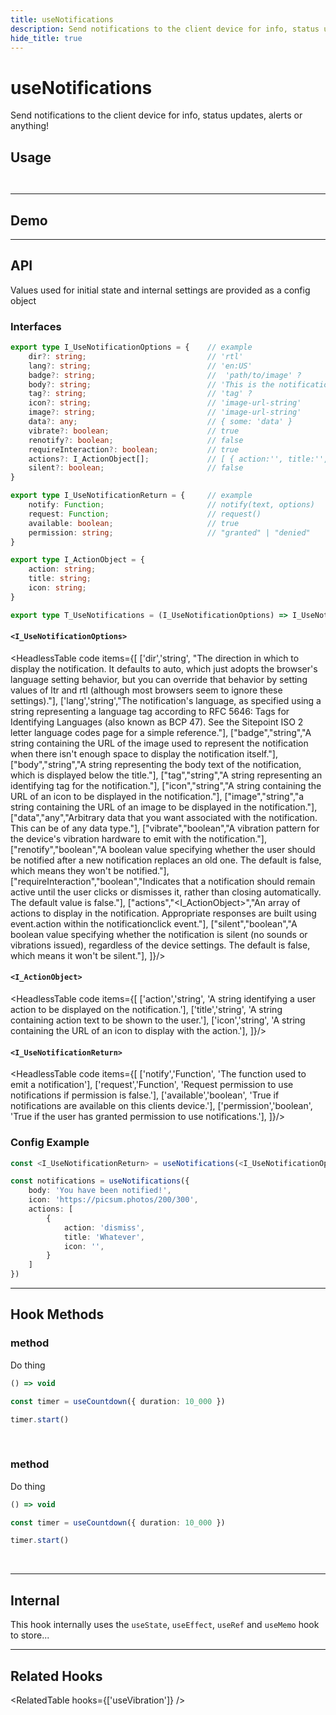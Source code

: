 ```yaml
---
title: useNotifications
description: Send notifications to the client device for info, status updates, alerts or anything!
hide_title: true
---
```


<MainText>
<h1>useNotifications</h1>
Send notifications to the client device for info, status updates, alerts or anything!
</MainText>




## Usage

<Tabs>
<TabItem value='simple' label='Simple'>

```js 
```

</TabItem>
<TabItem value='advanced' label='Advanced'>

```js
```

</TabItem>
</Tabs>







<!--=========================================================================-->

<hr />

## Demo

<DemoComponent />












<!--=========================================================================-->

<hr />

## API 

Values used for initial state and internal settings are provided as a config
object 


### Interfaces

```ts
export type I_UseNotificationOptions = {    // example
    dir?: string;                           // 'rtl'
    lang?: string;                          // 'en:US'
    badge?: string;                         //  'path/to/image' ?
    body?: string;                          // 'This is the notification body!'
    tag?: string;                           // 'tag' ?
    icon?: string;                          // 'image-url-string'
    image?: string;                         // 'image-url-string'
    data?: any;                             // { some: 'data' }
    vibrate?: boolean;                      // true
    renotify?: boolean;                     // false
    requireInteraction?: boolean;           // true
    actions?: I_ActionObject[];             // [ { action:'', title:'', icon:'' },  ]       
    silent?: boolean;                       // false
}

export type I_UseNotificationReturn = {     // example
    notify: Function;                       // notify(text, options)
    request: Function;                      // request()
    available: boolean;                     // true
    permission: string;                     // "granted" | "denied"
}

export type I_ActionObject = {
    action: string;
    title: string;
    icon: string;
}

export type T_UseNotifications = (I_UseNotificationOptions) => I_UseNotificationReturn;
```





#### `<I_UseNotificationOptions>`

<HeadlessTable code items={[
    ['dir','string', "The direction in which to display the notification. It defaults to auto, which just adopts the browser's language setting behavior, but you can override that behavior by setting values of ltr and rtl (although most browsers seem to ignore these settings)."],
    ['lang','string',"The notification's language, as specified using a string representing a language tag according to RFC 5646: Tags for Identifying Languages (also known as BCP 47). See the Sitepoint ISO 2 letter language codes page for a simple reference."],
    ["badge","string","A string containing the URL of the image used to represent the notification when there isn't enough space to display the notification itself."],
    ["body","string","A string representing the body text of the notification, which is displayed below the title."],
    ["tag","string","A string representing an identifying tag for the notification."],
    ["icon","string","A string containing the URL of an icon to be displayed in the notification."],
    ["image","string","a string containing the URL of an image to be displayed in the notification."],
    ["data","any","Arbitrary data that you want associated with the notification. This can be of any data type."],
    ["vibrate","boolean","A vibration pattern for the device's vibration hardware to emit with the notification."],
    ["renotify","boolean","A boolean value specifying whether the user should be notified after a new notification replaces an old one. The default is false, which means they won't be notified."],
    ["requireInteraction","boolean","Indicates that a notification should remain active until the user clicks or dismisses it, rather than closing automatically. The default value is false."],
    ["actions","<I_ActionObject>","An array of actions to display in the notification. Appropriate responses are built using event.action within the notificationclick event."],
    ["silent","boolean","A boolean value specifying whether the notification is silent (no sounds or vibrations issued), regardless of the device settings. The default is false, which means it won't be silent."],
]}/>


#### `<I_ActionObject>`

<HeadlessTable code items={[
    ['action','string', 'A string identifying a user action to be displayed on the notification.'],
    ['title','string', 'A string containing action text to be shown to the user.'],
    ['icon','string', 'A string containing the URL of an icon to display with the action.'],
]}/>


#### `<I_UseNotificationReturn>`

<HeadlessTable code items={[
    ['notify','Function', 'The function used to emit a notification'],
    ['request','Function', 'Request permission to use notifications if permission is false.'],
    ['available','boolean', 'True if notifications are available on this clients device.'],
    ['permission','boolean', 'True if the user has granted permission to use notifications.'],
]}/>







### Config Example

```ts
const <I_UseNotificationReturn> = useNotifications(<I_UseNotificationOptions> | undefined)

const notifications = useNotifications({
    body: 'You have been notified!',
    icon: 'https://picsum.photos/200/300',
    actions: [
        {
            action: 'dismiss',
            title: 'Whatever',
            icon: '',
        }
    ]
})
```


<!-- ignore-return-values -->













<!--=========================================================================-->

<hr />


## Hook Methods

<div className='slim-hr'/>

### method
Do thing

```ts
() => void 
```
```ts
const timer = useCountdown({ duration: 10_000 })

timer.start()
```

<br />

<div className='slim-hr'/>

### method
Do thing

```ts
() => void 
```
```ts
const timer = useCountdown({ duration: 10_000 })

timer.start()
```

<br />






<!--=========================================================================-->

<hr />


## Internal

This hook internally uses the `useState`, `useEffect`, `useRef` and `useMemo` hook to store...


<!--=========================================================================-->

<hr />


## Related Hooks


<RelatedTable hooks={['useVibration']} />
